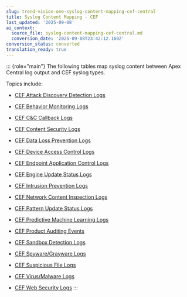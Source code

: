```yaml
---
slug: trend-vision-one-syslog-content-mapping-cef-central
title: Syslog Content Mapping - CEF
last_updated: '2025-09-08'
ai_context:
  source_file: syslog-content-mapping-cef-central.md
  conversion_date: '2025-09-08T23:42:12.160Z'
conversion_status: converted
translation_ready: true
---
```


::: {role="main"}
The following tables map syslog content between Apex Central log output and CEF syslog types.

Topics include:

- [CEF Attack Discovery Detection Logs](cef-attack-discovery-detection-logs.mdx)

- [CEF Behavior Monitoring Logs](cef-behavior-monitoring-logs.mdx)

- [CEF C&C Callback Logs](cef-c-c-callback-logs.mdx)

- [CEF Content Security Logs](cef-content-security-logs.mdx)

- [CEF Data Loss Prevention Logs](cef-data-loss-prevention-logs.mdx)

- [CEF Device Access Control Logs](cef-device-access-control-logs.mdx)

- [CEF Endpoint Application Control Logs](cef-eac-logs.mdx)

- [CEF Engine Update Status Logs](cef-engine-update-status-logs.mdx)

- [CEF Intrusion Prevention Logs](cef-intrusion-prevention-logs.mdx)

- [CEF Network Content Inspection Logs](cef-network-content-inspection-logs.mdx)

- [CEF Pattern Update Status Logs](cef-pattern-update-status-logs.mdx)

- [CEF Predictive Machine Learning Logs](cef-predictive-machine-learning.mdx)

- [CEF Product Auditing Events](cef-product-auditing-events.mdx)

- [CEF Sandbox Detection Logs](cef-sandbox-detection-logs.mdx)

- [CEF Spyware/Grayware Logs](cef-spyware-grayware-logs.mdx)

- [CEF Suspicious File Logs](cef-suspicious-file-logs.mdx)

- [CEF Virus/Malware Logs](cef-virus-malware-logs.mdx)

- [CEF Web Security Logs](cef-web-security-logs.mdx)
:::
